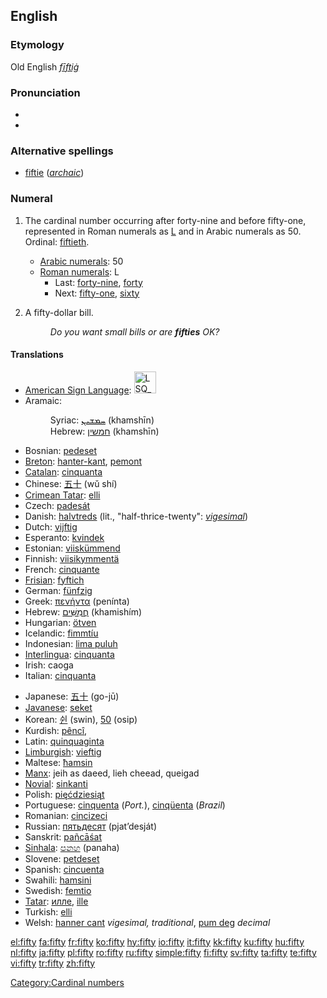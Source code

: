 ==English==

{{rank|scene|hot|I'd|847|fifty|trust|perfectly|fixed}}

===Etymology===
Old English ''[[fīftiġ]]''

===Pronunciation===
* {{IPA|/ˈfɪfti/}}
* {{audio|en-us-fifty.ogg|Audio (US)}}

===Alternative spellings===
* [[fiftie]] (''[[archaic]]'')

===Numeral===
{{en-noun|fift|ies|-}}

# {{uncountable}} The cardinal number occurring after forty-nine and before fifty-one, represented in Roman numerals as [[L]] and in Arabic numerals as 50. Ordinal: [[fiftieth]].
#* [[w:Arabic numerals|Arabic numerals]]: 50
#* [[w:Roman numerals|Roman numerals]]: L
#** Last: [[forty-nine]], [[forty]]
#** Next: [[fifty-one]], [[sixty]]
# {{countable}} A fifty-dollar bill.
#: ''Do you want small bills or are '''fifties''' OK?''

====Translations====
{{top}}
* [[American Sign Language]]: [[Image:LSQ 50.jpg|35px]]
* Aramaic:
*: Syriac: [[ܚܡܫܝܢ]] (khamshīn) {{c}}
*: Hebrew: [[חמשין]] (khamshīn) {{c}}
* Bosnian: [[pedeset]]
* [[Breton]]: [[hanter-kant]], [[pemont]]
* [[Catalan]]: [[cinquanta]]
* Chinese: [[五十]] (wǔ shí)
* [[Crimean Tatar]]: [[elli#Crimean Tatar|elli]]
* Czech: [[padesát]]
* Danish: [[halvtreds]] (lit., "half-thrice-twenty": ''[[vigesimal]]'')
* Dutch: [[vijftig]] {{f}}
* Esperanto: [[kvindek]]
* Estonian: [[viiskümmend]]
* Finnish: [[viisikymmentä]]
* French: [[cinquante]] {{m}}
* [[Frisian]]: [[fyftich]]
* German: [[fünfzig]] {{f}}
* Greek: [[πενήντα]] (penínta)
* Hebrew: [[חמישים|חֲמִשִּׁים]] (khamishím) {{m|f}}
* Hungarian: [[ötven]]
* Icelandic: [[fimmtíu]]
* Indonesian: [[lima puluh]]
* [[Interlingua]]: [[cinquanta]]
* Irish: caoga
* Italian: [[cinquanta]] {{f}}
{{mid}}
* Japanese: [[五十]] (go-jū)
* [[Javanese]]: [[seket]]
* Korean: [[쉰]] (swin), [[50]] (osip)
* Kurdish: [[pêncî]], {{KUchar|[[په‌نجا]]}}
* Latin: [[quinquaginta]]
* [[Limburgish]]: [[vieftig]]
* Maltese: [[ħamsin]]
* [[Manx]]: jeih as daeed, lieh cheead, queigad
* [[Novial]]: [[sinkanti]]
* Polish: [[pięćdziesiąt]]
* Portuguese: [[cinquenta]] (''Port.''), [[cinqüenta]] (''Brazil'')
* Romanian: [[cincizeci]]
* Russian: [[пятьдесят]] (pjat’desját)
* Sanskrit: [[pañcāśat]]
* [[Sinhala]]: [[පනහ]] (panaha)
* Slovene: [[petdeset]]
* Spanish: [[cincuenta]]
* Swahili: [[hamsini]]
* Swedish: [[femtio]]
* [[Tatar]]: [[илле#Tatar|илле]], [[ille#Tatar|ille]]
* Turkish: [[elli]]
* Welsh: [[hanner cant]] ''vigesimal, traditional'', [[pum deg]] ''decimal''
{{bottom}}

[[Category:Cardinal numbers]]

[[el:fifty]]
[[fa:fifty]]
[[fr:fifty]]
[[ko:fifty]]
[[hy:fifty]]
[[io:fifty]]
[[it:fifty]]
[[kk:fifty]]
[[ku:fifty]]
[[hu:fifty]]
[[nl:fifty]]
[[ja:fifty]]
[[pl:fifty]]
[[ro:fifty]]
[[ru:fifty]]
[[simple:fifty]]
[[fi:fifty]]
[[sv:fifty]]
[[ta:fifty]]
[[te:fifty]]
[[vi:fifty]]
[[tr:fifty]]
[[zh:fifty]]